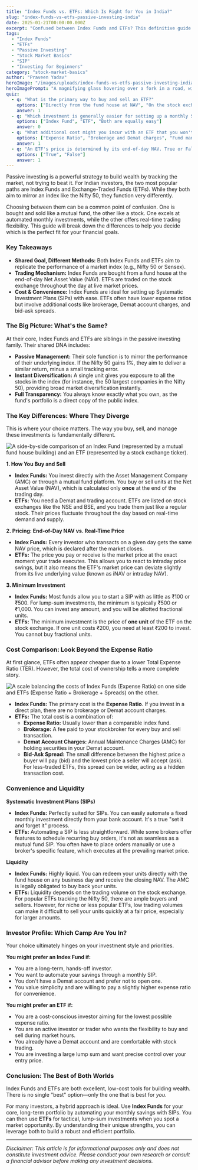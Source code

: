 ```yaml
---
title: "Index Funds vs. ETFs: Which Is Right for You in India?"
slug: "index-funds-vs-etfs-passive-investing-india"
date: 2025-01-21T00:00:00.000Z
excerpt: "Confused between Index Funds and ETFs? This definitive guide breaks down the key differences in costs, trading, and convenience to help Indian investors choose the right passive investment."
tags:
  - "Index Funds"
  - "ETFs"
  - "Passive Investing"
  - "Stock Market Basics"
  - "SIP"
  - "Investing for Beginners"
category: "stock-market-basics"
author: "Praveen Yadav"
heroImage: "/images/uploads/index-funds-vs-etfs-passive-investing-india/hero-image.jpg"
heroImagePrompt: "A magnifying glass hovering over a fork in a road, with one path leading to a sign that says 'Index Funds' and the other to a sign that says 'ETFs', symbolizing the investment choice."
quiz:
  - q: "What is the primary way to buy and sell an ETF?"
    options: ["Directly from the fund house at NAV", "On the stock exchange like a share", "Only through a financial advisor"]
    answer: 1
  - q: "Which investment is generally easier for setting up a monthly SIP?"
    options: ["Index Fund", "ETF", "Both are equally easy"]
    answer: 0
  - q: "What additional cost might you incur with an ETF that you won't with a direct Index Fund?"
    options: ["Expense Ratio", "Brokerage and Demat charges", "Fund management fees"]
    answer: 1
  - q: "An ETF's price is determined by its end-of-day NAV. True or False?"
    options: ["True", "False"]
    answer: 1
---
```


Passive investing is a powerful strategy to build wealth by tracking the market, not trying to beat it. For Indian investors, the two most popular paths are Index Funds and Exchange-Traded Funds (ETFs). While they both aim to mirror an index like the Nifty 50, they function very differently.

Choosing between them can be a common point of confusion. One is bought and sold like a mutual fund, the other like a stock. One excels at automated monthly investments, while the other offers real-time trading flexibility. This guide will break down the differences to help you decide which is the perfect fit for your financial goals.

### Key Takeaways
*   **Shared Goal, Different Methods:** Both Index Funds and ETFs aim to replicate the performance of a market index (e.g., Nifty 50 or Sensex).
*   **Trading Mechanism:** Index Funds are bought from a fund house at the end-of-day Net Asset Value (NAV). ETFs are traded on the stock exchange throughout the day at live market prices.
*   **Cost & Convenience:** Index Funds are ideal for setting up Systematic Investment Plans (SIPs) with ease. ETFs often have lower expense ratios but involve additional costs like brokerage, Demat account charges, and bid-ask spreads.

### The Big Picture: What's the Same?

At their core, Index Funds and ETFs are siblings in the passive investing family. Their shared DNA includes:
*   **Passive Management:** Their sole function is to mirror the performance of their underlying index. If the Nifty 50 gains 1%, they aim to deliver a similar return, minus a small tracking error.
*   **Instant Diversification:** A single unit gives you exposure to all the stocks in the index (for instance, the 50 largest companies in the Nifty 50), providing broad market diversification instantly.
*   **Full Transparency:** You always know exactly what you own, as the fund's portfolio is a direct copy of the public index.

### The Key Differences: Where They Diverge

This is where your choice matters. The way you buy, sell, and manage these investments is fundamentally different.

![A side-by-side comparison of an Index Fund (represented by a mutual fund house building) and an ETF (represented by a stock exchange ticker).](/images/uploads/index-funds-vs-etfs-passive-investing-india/fund-vs-exchange.png)

**1. How You Buy and Sell**

*   **Index Funds:** You invest directly with the Asset Management Company (AMC) or through a mutual fund platform. You buy or sell units at the Net Asset Value (NAV), which is calculated only **once** at the end of the trading day.
*   **ETFs:** You need a Demat and trading account. ETFs are listed on stock exchanges like the NSE and BSE, and you trade them just like a regular stock. Their prices fluctuate throughout the day based on real-time demand and supply.

**2. Pricing: End-of-Day NAV vs. Real-Time Price**

*   **Index Funds:** Every investor who transacts on a given day gets the same NAV price, which is declared after the market closes.
*   **ETFs:** The price you pay or receive is the market price at the exact moment your trade executes. This allows you to react to intraday price swings, but it also means the ETF's market price can deviate slightly from its live underlying value (known as iNAV or intraday NAV).

**3. Minimum Investment**

*   **Index Funds:** Most funds allow you to start a SIP with as little as ₹100 or ₹500. For lump-sum investments, the minimum is typically ₹500 or ₹1,000. You can invest any amount, and you will be allotted fractional units.
*   **ETFs:** The minimum investment is the price of **one unit** of the ETF on the stock exchange. If one unit costs ₹200, you need at least ₹200 to invest. You cannot buy fractional units.

### Cost Comparison: Look Beyond the Expense Ratio

At first glance, ETFs often appear cheaper due to a lower Total Expense Ratio (TER). However, the total cost of ownership tells a more complete story.

![A scale balancing the costs of Index Funds (Expense Ratio) on one side and ETFs (Expense Ratio + Brokerage + Spreads) on the other.](/images/uploads/index-funds-vs-etfs-passive-investing-india/cost-comparison.png)

*   **Index Funds:** The primary cost is the **Expense Ratio**. If you invest in a direct plan, there are no brokerage or Demat account charges.
*   **ETFs:** The total cost is a combination of:
    *   **Expense Ratio:** Usually lower than a comparable index fund.
    *   **Brokerage:** A fee paid to your stockbroker for every buy and sell transaction.
    *   **Demat Account Charges:** Annual Maintenance Charges (AMC) for holding securities in your Demat account.
    *   **Bid-Ask Spread:** The small difference between the highest price a buyer will pay (bid) and the lowest price a seller will accept (ask). For less-traded ETFs, this spread can be wider, acting as a hidden transaction cost.

### Convenience and Liquidity

**Systematic Investment Plans (SIPs)**
*   **Index Funds:** Perfectly suited for SIPs. You can easily automate a fixed monthly investment directly from your bank account. It's a true "set it and forget it" process.
*   **ETFs:** Automating a SIP is less straightforward. While some brokers offer features to schedule recurring buy orders, it's not as seamless as a mutual fund SIP. You often have to place orders manually or use a broker's specific feature, which executes at the prevailing market price.

**Liquidity**
*   **Index Funds:** Highly liquid. You can redeem your units directly with the fund house on any business day and receive the closing NAV. The AMC is legally obligated to buy back your units.
*   **ETFs:** Liquidity depends on the trading volume on the stock exchange. For popular ETFs tracking the Nifty 50, there are ample buyers and sellers. However, for niche or less popular ETFs, low trading volumes can make it difficult to sell your units quickly at a fair price, especially for larger amounts.

### Investor Profile: Which Camp Are You In?

Your choice ultimately hinges on your investment style and priorities.

**You might prefer an Index Fund if:**
*   You are a long-term, hands-off investor.
*   You want to automate your savings through a monthly SIP.
*   You don't have a Demat account and prefer not to open one.
*   You value simplicity and are willing to pay a slightly higher expense ratio for convenience.

**You might prefer an ETF if:**
*   You are a cost-conscious investor aiming for the lowest possible expense ratio.
*   You are an active investor or trader who wants the flexibility to buy and sell during market hours.
*   You already have a Demat account and are comfortable with stock trading.
*   You are investing a large lump sum and want precise control over your entry price.

### Conclusion: The Best of Both Worlds

Index Funds and ETFs are both excellent, low-cost tools for building wealth. There is no single "best" option—only the one that is best for *you*.

For many investors, a hybrid approach is ideal. Use **Index Funds** for your core, long-term portfolio by automating your monthly savings with SIPs. You can then use **ETFs** for tactical, lump-sum investments when you spot a market opportunity. By understanding their unique strengths, you can leverage both to build a robust and efficient portfolio.

---
*Disclaimer: This article is for informational purposes only and does not constitute investment advice. Please conduct your own research or consult a financial advisor before making any investment decisions.*